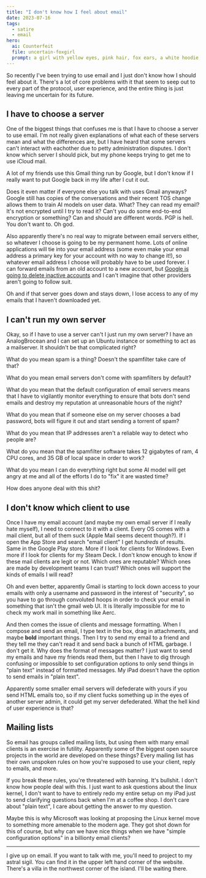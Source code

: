 ```yaml
---
title: "I don't know how I feel about email"
date: 2023-07-16
tags:
  - satire
  - email
hero:
  ai: Counterfeit
  file: uncertain-foxgirl
  prompt: a girl with yellow eyes, pink hair, fox ears, a white hoodie, and a short skirt walking through a park; her hair is very long and is wearing a very uncertain look.
---
```


So recently I've been trying to use email and I just don't know how I
should feel about it. There's a lot of core problems with it that seem
to seep out to every part of the protocol, user experience, and the
entire thing is just leaving me uncertain for its future.

## I have to choose a server

One of the biggest things that confuses me is that I have to choose a
server to use email. I'm not really given explanations of what each of
these servers mean and what the differences are, but I have heard that
some servers can't interact with eachother due to petty administration
disputes. I don't know which server I should pick, but my phone keeps
trying to get me to use iCloud mail.

A lot of my friends use this Gmail thing run by Google, but I don't
know if I really want to put Google back in my life after I cut it
out.

<XeblogConv name="Mara" mood="hmm">
  Does it even matter if everyone else you talk with uses Gmail anyways? Google
  still has copies of the conversations and their recent TOS change allows them
  to train AI models on user data.
</XeblogConv>
<XeblogConv name="Aoi" mood="rage">
  What? They can read my email? It's not encrypted until I try to read it? Can't
  you do some end-to-end encryption or something?
</XeblogConv>
<XeblogConv name="Cadey" mood="coffee">
  Can and should are different words. PGP is hell. You don't want to.
</XeblogConv>
<XeblogConv name="Aoi" mood="facepalm">
  Oh god.
</XeblogConv>

Also apparently there's no real way to migrate between email servers
either, so whatever I choose is going to be my permanent home. Lots of
online applications will tie into your email address (some even make
your email address a primary key for your account with no way to
change it!), so whatever email address I choose will probably have to
be used forever. I can forward emails from an old account to a new
account, but [Google is going to delete inactive
accounts](https://support.google.com/accounts/answer/12418290?hl=en)
and I can't imagine that other providers aren't going to follow suit.

Oh and if that server goes down and stays down, I lose access to any
of my emails that I haven't downloaded yet.

## I can't run my own server

Okay, so if I have to use a server can't I just run my own server? I
have an AnalogBrocean and I can set up an Ubuntu instance or something
to act as a mailserver. It shouldn't be that complicated right?

What do you mean spam is a thing? Doesn't the spamfilter take care of
that?

What do you mean email servers don't come with spamfilters by default?

What do you mean that the default configuration of email servers means
that I have to vigilantly monitor everything to ensure that bots don't
send emails and destroy my reputation at unreasonable hours of the
night?

What do you mean that if someone else on my server chooses a bad
password, bots will figure it out and start sending a torrent of spam?

What do you mean that IP addresses aren't a reliable way to detect who
people are?

What do you mean that the spamfilter software takes 12 gigabytes of
ram, 4 CPU cores, and 35 GB of local space in order to work?

What do you mean I can do everything right but some AI model will get
angry at me and all of the efforts I do to "fix" it are wasted time?

<XeblogConv name="Aoi" mood="rage">
  How does anyone deal with this shit?
</XeblogConv>

## I don't know which client to use

Once I have my email account (and maybe my own email server if I
really hate myself), I need to connect to it with a client. Every OS
comes with a mail client, but all of them suck (Apple Mail seems
decent though?). If I open the App Store and search "email client" I
get _hundreds_ of results. Same in the Google Play store. More if I
look for clients for Windows. Even more if I look for clients for my
Steam Deck. I don't know enough to know if these mail clients are
legit or not. Which ones are reputable? Which ones are made by
development teams I can trust? Which ones will support the kinds of
emails I will read?

Oh and even better, apparently Gmail is starting to lock down access
to your emails with only a username and password in the interest of
"security", so you have to go through convoluted hoops in order to
check your email in something that isn't the gmail web UI. It is
literally impossible for me to check my work mail in something like
Aerc.

And then comes the issue of clients and message formatting. When I
compose and send an email, I type text in the box, drag in
attachments, and maybe **bold** important things. Then I try to send
my email to a friend and they tell me they can't read it and send back
a bunch of HTML garbage. I don't get it. Why does the format of
messages matter? I just want to send my emails and have my friends
read them, but then I have to dig through confusing or impossible to
set configuration options to only send things in "plain text" instead
of formatted messages. My iPad doesn't have the option to send emails
in "plain text".

Apparently some smaller email servers will defederate with yours if
you send HTML emails too, so if my client fucks something up in the
eyes of another server admin, it could get my server defederated. What
the hell kind of user experience is that?

## Mailing lists

So email has groups called mailing lists, but using them with many
email clients is an exercise in futility. Apparently some of the
biggest open source projects in the world are developed on these
things? Every mailing list has their own unspoken rules on how you're
supposed to use your client, reply to emails, and more.

If you break these rules, you're threatened with banning. It's
bullshit. I don't know how people deal with this. I just want to ask
questions about the linux kernel, I don't want to have to entirely
redo my entire setup on my iPad just to send clarifying questions back
when I'm at a coffee shop. I don't care about "plain text", I care
about getting the answer to my question.

Maybe this is why Microsoft was looking at proposing the Linux kernel
move to something more amenable to the modern age. They got shot down
for this of course, but why can we have nice things when we have
"simple configuration options" in a billionty email clients?

---

I give up on email. If you want to talk with me, you'll need to
project to my astral sigil. You can find it in the upper left hand
corner of the website. There's a villa in the northwest corner of the
island. I'll be waiting there.

<xeblog-toot url="https://pony.social/@cadey/110715083282612029"></xeblog-toot>
